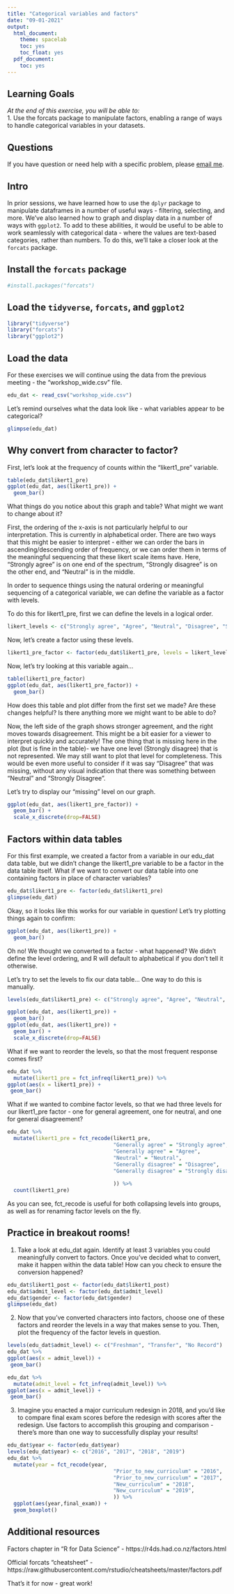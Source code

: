 ```yaml
---
title: "Categorical variables and factors"
date: "09-01-2021"
output:
  html_document:
    theme: spacelab
    toc: yes
    toc_float: yes
  pdf_document:
    toc: yes
---
```


## Learning Goals  
*At the end of this exercise, you will be able to:*    
1. Use the forcats package to manipulate factors, enabling a range of ways to handle categorical variables in your datasets. 

## Questions
If you have question or need help with a specific problem, please [email me](mailto: rerdmann@r.umn.edu).  

## Intro 
In prior sessions, we have learned how to use the `dplyr` package to manipulate dataframes in a number of useful ways - filtering, selecting, and more.  We've also learned how to graph and display data in a number of ways with `ggplot2`.  To add to these abilities, it would be useful to be able to work seamlessly with categorical data - where the values are text-based categories, rather than numbers. To do this, we'll take a closer look at the `forcats` package.



## Install the `forcats` package
```r
#install.packages("forcats")
```

## Load the `tidyverse`, `forcats`, and `ggplot2`
```r
library("tidyverse")
library("forcats")
library("ggplot2")
```

## Load the data
For these exercises we will continue using the data from the previous meeting - the "workshop_wide.csv" file.
```r
edu_dat <- read_csv("workshop_wide.csv")
```

Let's remind ourselves what the data look like - what variables appear to be categorical?
```r
glimpse(edu_dat)
```

## Why convert from character to factor?

First, let's look at the frequency of counts within the "likert1_pre" variable.
```r
table(edu_dat$likert1_pre)
ggplot(edu_dat, aes(likert1_pre)) +
  geom_bar()
```

What things do you notice about this graph and table?  What might we want to change about it?

First, the ordering of the x-axis is not particularly helpful to our interpretation.  This is currently in alphabetical order.  There are two ways that this might be easier to interpret - either we can order the bars in ascending/descending order of frequency, or we can order them in terms of the meaningful sequencing that these likert scale items have. Here, "Strongly agree" is on one end of the spectrum, "Strongly disagree" is on the other end, and "Neutral" is in the middle.

In order to sequence things using the natural ordering or meaningful sequencing of a categorical variable, we can define the variable as a factor with levels.

To do this for likert1_pre, first we can define the levels in a logical order.

```r
likert_levels <- c("Strongly agree", "Agree", "Neutral", "Disagree", "Strongly disagree")
```

Now, let's create a factor using these levels.

```r
likert1_pre_factor <- factor(edu_dat$likert1_pre, levels = likert_levels)

```

Now, let's try looking at this variable again...

```r
table(likert1_pre_factor)
ggplot(edu_dat, aes(likert1_pre_factor)) +
  geom_bar()
```

How does this table and plot differ from the first set we made?  Are these changes helpful?  Is there anything more we might want to be able to do?

Now, the left side of the graph shows stronger agreement, and the right moves towards disagreement.  This might be a bit easier for a viewer to interpret quickly and accurately!  The one thing that is missing here in the plot (but is fine in the table)- we have one level (Strongly disagree) that is not represented.  We may still want to plot that level for completeness.  This would be even more useful to consider if it was say "Disagree" that was missing, without any visual indication that there was something between "Neutral" and "Strongly Disagree".

Let's try to display our "missing" level on our graph.


```r
ggplot(edu_dat, aes(likert1_pre_factor)) +
  geom_bar() +
  scale_x_discrete(drop=FALSE)
```


## Factors within data tables
For this first example, we created a factor from a variable in our edu_dat data table, but we didn't change the likert1_pre variable to be a factor in the data table itself.  What if we want to convert our data table into one containing factors in place of character variables?

```r
edu_dat$likert1_pre <- factor(edu_dat$likert1_pre)
glimpse(edu_dat)
```

Okay, so it looks like this works for our variable in question!  Let's try plotting things again to confirm:

```r
ggplot(edu_dat, aes(likert1_pre)) +
  geom_bar()
```

Oh no!  We thought we converted to a factor - what happened?  We didn't define the level ordering, and R will default to alphabetical if you don't tell it otherwise.

Let's try to set the levels to fix our data table... One way to do this is manually.

```r
levels(edu_dat$likert1_pre) <- c("Strongly agree", "Agree", "Neutral", "Disagree", "Strongly disagree")
```

```r
ggplot(edu_dat, aes(likert1_pre)) +
  geom_bar()
ggplot(edu_dat, aes(likert1_pre)) +
  geom_bar() +
  scale_x_discrete(drop=FALSE)
```

What if we want to reorder the levels, so that the most frequent response comes first?

```r
edu_dat %>%
  mutate(likert1_pre = fct_infreq(likert1_pre)) %>%
ggplot(aes(x = likert1_pre)) +
 geom_bar()
```

What if we wanted to combine factor levels, so that we had three levels for our likert1_pre factor - one for general agreement, one for neutral, and one for general disagreement?

```r
edu_dat %>%
  mutate(likert1_pre = fct_recode(likert1_pre,
                                  "Generally agree" = "Strongly agree",
                                  "Generally agree" = "Agree",
                                  "Neutral" = "Neutral",
                                  "Generally disagree" = "Disagree",
                                  "Generally disagree" = "Strongly disagree"
                              
                                  )) %>%
  count(likert1_pre)
```

As you can see, fct_recode is useful for both collapsing levels into groups, as well as for renaming factor levels on the fly.


## Practice in breakout rooms!

1. Take a look at edu_dat again. Identify at least 3 variables you could meaningfully convert to factors.  Once you've decided what to convert, make it happen within the data table!  How can you check to ensure the conversion happened?

```r
edu_dat$likert1_post <- factor(edu_dat$likert1_post)
edu_dat$admit_level <- factor(edu_dat$admit_level)
edu_dat$gender <- factor(edu_dat$gender)
glimpse(edu_dat)
```

2. Now that you've converted characters into factors, choose one of these factors and reorder the levels in a way that makes sense to you.  Then, plot the frequency of the factor levels in question.


```r
levels(edu_dat$admit_level) <- c("Freshman", "Transfer", "No Record")
edu_dat %>%
ggplot(aes(x = admit_level)) +
 geom_bar()
```

```r
edu_dat %>%
  mutate(admit_level = fct_infreq(admit_level)) %>%
ggplot(aes(x = admit_level)) +
 geom_bar()
```

3. Imagine you enacted a major curriculum redesign in 2018, and you'd like to compare final exam scores before the redesign with scores after the redesign. Use factors to accomplish this grouping and comparison - there's more than one way to successfully display your results!

```r
edu_dat$year <- factor(edu_dat$year)
levels(edu_dat$year) <- c("2016", "2017", "2018", "2019")
edu_dat %>%
  mutate(year = fct_recode(year,
                                  "Prior_to_new_curriculum" = "2016",
                                  "Prior_to_new_curriculum" = "2017",
                                  "New_curriculum" = "2018",
                                  "New_curriculum" = "2019",
                                  )) %>%
  ggplot(aes(year,final_exam)) +
  geom_boxplot()

```



## Additional resources

Factors chapter in "R for Data Science" - https://r4ds.had.co.nz/factors.html

Official forcats "cheatsheet" - https://raw.githubusercontent.com/rstudio/cheatsheets/master/factors.pdf

That's it for now - great work!